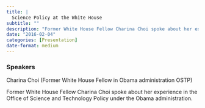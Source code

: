 ```yaml
---
title: |
  Science Policy at the White House
subtitle: ""
description: "Former White House Fellow Charina Choi spoke about her experience in the Office of Science and Technology Policy under the Obama administration."
date: "2016-02-04"
categories: [Presentation]
date-format: medium 
---
```


### Speakers  
Charina Choi (Former White House Fellow in Obama administration OSTP)

Former White House Fellow Charina Choi spoke about her experience in the Office of Science and Technology Policy under the Obama administration.

